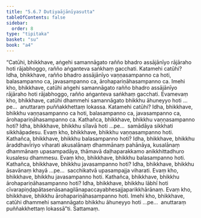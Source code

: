 ```yaml
---
title: "5.6.7 Dutiyaājānīyasutta"
tableOfContents: false
sidebar:
  order: 8
type: "tipitaka"
basket: "su"
book: "a4"
---
```



<DynamicBreadcrumb />

<Division number="260" book="a4">

<Paragraph number="1549" book="a4">
“Catūhi, bhikkhave, aṅgehi samannāgato rañño bhadro assājānīyo rājāraho hoti rājabhoggo, rañño aṅganteva saṅkhaṃ gacchati. Katamehi catūhi? Idha, bhikkhave, rañño bhadro assājānīyo vaṇṇasampanno ca hoti, balasampanno ca, javasampanno ca, ārohapariṇāhasampanno ca. Imehi kho, bhikkhave, catūhi aṅgehi samannāgato rañño bhadro assājānīyo rājāraho hoti rājabhoggo, rañño aṅganteva saṅkhaṃ gacchati.
</Paragraph>

<Paragraph number="1550" book="a4">
Evamevaṃ kho, bhikkhave, catūhi dhammehi samannāgato bhikkhu āhuneyyo hoti …pe…  anuttaraṃ puññakkhettaṃ lokassa. Katamehi catūhi? Idha, bhikkhave, bhikkhu vaṇṇasampanno ca hoti, balasampanno ca, javasampanno ca, ārohapariṇāhasampanno ca.
</Paragraph>

<Paragraph number="1551" book="a4">
Kathañca, bhikkhave, bhikkhu vaṇṇasampanno hoti? Idha, bhikkhave, bhikkhu sīlavā hoti …pe…  samādāya sikkhati sikkhāpadesu. Evaṃ kho, bhikkhave, bhikkhu vaṇṇasampanno hoti.
</Paragraph>

<Paragraph number="1552" book="a4">
Kathañca, bhikkhave, bhikkhu balasampanno hoti? Idha, bhikkhave, bhikkhu āraddhavīriyo viharati akusalānaṃ dhammānaṃ pahānāya, kusalānaṃ dhammānaṃ upasampadāya, thāmavā daḷhaparakkamo anikkhittadhuro kusalesu dhammesu. Evaṃ kho, bhikkhave, bhikkhu balasampanno hoti.
</Paragraph>

<Paragraph number="1553" book="a4">
Kathañca, bhikkhave, bhikkhu javasampanno hoti? Idha, bhikkhave, bhikkhu āsavānaṃ khayā …pe…  sacchikatvā upasampajja viharati. Evaṃ kho, bhikkhave, bhikkhu javasampanno hoti.
</Paragraph>

<Paragraph number="1554" book="a4">
Kathañca, bhikkhave, bhikkhu ārohapariṇāhasampanno hoti? Idha, bhikkhave, bhikkhu lābhī hoti cīvarapiṇḍapātasenāsanagilānapaccayabhesajjaparikkhārānaṃ. Evaṃ kho, bhikkhave, bhikkhu ārohapariṇāhasampanno hoti.
</Paragraph>

<Paragraph number="1555" book="a4">
Imehi kho, bhikkhave, catūhi dhammehi samannāgato bhikkhu āhuneyyo hoti …pe…  anuttaraṃ puññakkhettaṃ lokassā”ti.

</Paragraph>
</Division>

<Paragraph number="1556" type="center" book="a4">
Sattamaṃ.
</Paragraph>